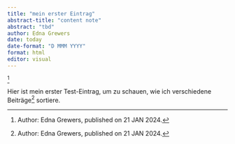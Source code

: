 ```yaml
---
title: "mein erster Eintrag"
abstract-title: "content note"
abstract: "tbd"
author: Edna Grewers
date: today
date-format: "D MMM YYYY"
format: html
editor: visual
---
```

[^1]


Hier ist mein erster Test-Eintrag, um zu schauen, wie ich verschiedene Beiträge[^1] sortiere.


[^1]:Author: Edna Grewers, published on 21 JAN 2024. 
